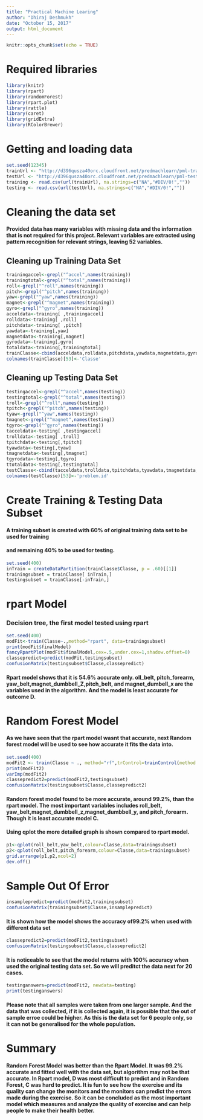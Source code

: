 ---
title: "Practical Machine Learing"
author: "Dhiraj Deshmukh"
date: "October 15, 2017"
output: html_document
---

```{r setup, include=FALSE}
knitr::opts_chunk$set(echo = TRUE)
```

# Required libraries
```{r}
library(knitr)
library(rpart)
library(randomForest)
library(rpart.plot)
library(rattle)
library(caret)
library(gridExtra)
library(RColorBrewer)
```
# Getting and loading data
```{r}
set.seed(12345)
trainUrl <- "http://d396qusza40orc.cloudfront.net/predmachlearn/pml-training.csv"
testUrl <- "http://d396qusza40orc.cloudfront.net/predmachlearn/pml-testing.csv"
training <- read.csv(url(trainUrl), na.strings=c("NA","#DIV/0!",""))
testing <- read.csv(url(testUrl), na.strings=c("NA","#DIV/0!",""))
```
# Cleaning the data set
#### Provided data has many variables with missing data and the information that is not required for this project. Relevant variables are extracted using pattern recognition for relevant strings, leaving 52 variables.
## Cleaning up Training Data Set
```{r}
trainingaccel<-grepl("^accel",names(training))
trainingtotal<-grepl("^total",names(training))
roll<-grepl("^roll",names(training))
pitch<-grepl("^pitch",names(training))
yaw<-grepl("^yaw",names(training))
magnet<-grepl("^magnet",names(training))
gyro<-grepl("^gyro",names(training))
acceldata<-training[ ,trainingaccel]
rolldata<-training[ ,roll]
pitchdata<-training[ ,pitch]
yawdata<-training[,yaw]
magnetdata<-training[,magnet]
gyrodata<-training[,gyro]
totaldata<-training[,trainingtotal]
trainClasse<-cbind(acceldata,rolldata,pitchdata,yawdata,magnetdata,gyrodata,totaldata,training[ ,160])
colnames(trainClasse)[53]<-'Classe'
``` 
##  Cleaning up Testing Data Set
```{r}
testingaccel<-grepl("^accel",names(testing))
testingtotal<-grepl("^total",names(testing))
troll<-grepl("^roll",names(testing))
tpitch<-grepl("^pitch",names(testing))
tyaw<-grepl("^yaw",names(testing))
tmagnet<-grepl("^magnet",names(testing))
tgyro<-grepl("^gyro",names(testing))
tacceldata<-testing[ ,testingaccel]
trolldata<-testing[ ,troll]
tpitchdata<-testing[,tpitch]
tyawdata<-testing[,tyaw]
tmagnetdata<-testing[,tmagnet]
tgyrodata<-testing[,tgyro]
ttotaldata<-testing[,testingtotal]
testClasse<-cbind(tacceldata,trolldata,tpitchdata,tyawdata,tmagnetdata,tgyrodata,ttotaldata,testing[ ,160])
colnames(testClasse)[53]<-'problem.id'
```
# Create Training & Testing Data Subset
#### A training subset is created with 60% of original training data set to be used for training
#### and remaining 40% to be used for testing.
```{r}
set.seed(400)
inTrain = createDataPartition(trainClasse$Classe, p = .60)[[1]]
trainingsubset = trainClasse[ inTrain,]
testingsubset = trainClasse[-inTrain,]
```
# rpart Model
### Decision tree, the first model tested using rpart
```{r}
set.seed(400)
modFit<-train(Classe~.,method="rpart", data=trainingsubset)
print(modFit$finalModel)
fancyRpartPlot(modFit$finalModel,cex=.5,under.cex=1,shadow.offset=0)
classepredict=predict(modFit,testingsubset)
confusionMatrix(testingsubset$Classe,classepredict)
```
#### Rpart model shows that it is 54.6% accurate only. oll_belt, pitch_forearm, yaw_belt,magnet_dumbbell_Z,pitch_belt, and magnet_dumbell_x are the variables used in the algorithm. And the model is least accurate for outcome D.
# Random Forest Model
#### As we have seen that the rpart model wasnt that accurate, next Random forest model will be used to see how accurate it fits the data into.
```{r}
set.seed(400)
modFit2 <- train(Classe ~ ., method="rf",trControl=trainControl(method = "cv", number = 4), data=trainingsubset)
print(modFit2)
varImp(modFit2)
classepredict2=predict(modFit2,testingsubset)
confusionMatrix(testingsubset$Classe,classepredict2)
```
#### Random forest model found to be more accurate, around 99.2%, than the rpart model. The most important variables includes roll_belt, yaw_belt,magnet_dumbbell_z,magnet_dumbbell_y, and  pitch_forearm. Though it is least accurate model C.
#### Using qplot the more detailed graph is shown compared to rpart model.
```{r}
p1<-qplot(roll_belt,yaw_belt,colour=Classe,data=trainingsubset)
p2<-qplot(roll_belt,pitch_forearm,colour=Classe,data=trainingsubset)
grid.arrange(p1,p2,ncol=2) 
dev.off()
```
# Sample Out Of Error 
```{r}
insamplepredict=predict(modFit2,trainingsubset)
confusionMatrix(trainingsubset$Classe,insamplepredict)
```
#### It is shown how the model shows the accuracy of99.2% when used with different data set
```{r}
classepredict2=predict(modFit2,testingsubset)
confusionMatrix(testingsubset$Classe,classepredict2)
```
#### It is noticeable to see that the model returns with 100% accuracy when used the original testing data set. So we will preditct the data next for 20 cases.
```{r}
testinganswers=predict(modFit2, newdata=testing)
print(testinganswers)
```
#### Please note that all samples were taken from one larger sample. And the data that was collected, if it is collected again, it is possible that the out of sample erroe could be higher. As this is the data set for 6 people only, so it can not be generalised for the whole population. 
# Summary
#### Random Forest Model was better than the Rpart Model. It was 99.2% accurate and fitted well with the data set, but algorithm may not be that accurate. In Rpart model, D was most difficult to predict and in Random Forest, C was hard to predict. It is fun to see how the exercise and its quality can change the monitors and the monitors can predict the errors made during the exercise. So it can be concluded as the most important model which measures and analyze the quality of exercise and can help people to make their health better.